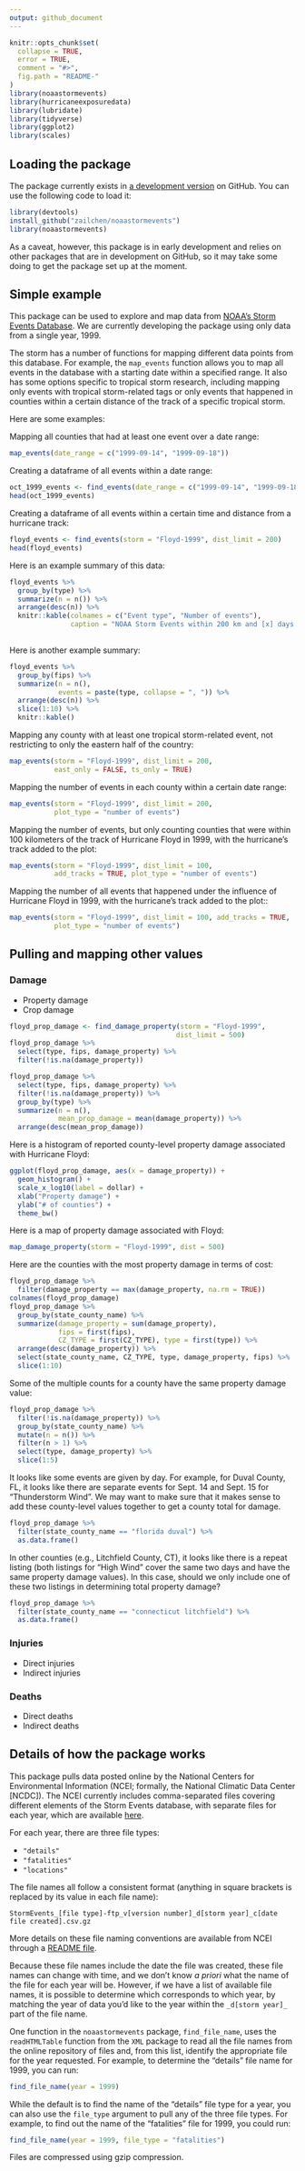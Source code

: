 ```yaml
---
output: github_document
---
```


<!-- README.md is generated from README.Rmd. Please edit that file -->

```r
knitr::opts_chunk$set(
  collapse = TRUE,
  error = TRUE,
  comment = "#>",
  fig.path = "README-"
)
library(noaastormevents)
library(hurricaneexposuredata)
library(lubridate)
library(tidyverse)
library(ggplot2)
library(scales)
```

## Loading the package

The package currently exists in [a development version](https://github.com/zailchen/noaastormevents) on GitHub. You can use the following code to load it:

```r
library(devtools)
install_github("zailchen/noaastormevents")
library(noaastormevents)
```

As a caveat, however, this package is in early development and relies on other packages that are in development on GitHub, so it may take some doing to get the package set up at the moment. 

## Simple example

This package can be used to explore and map data from [NOAA's Storm Events Database](https://www.ncdc.noaa.gov/stormevents/). We are currently developing the package using only data from a single year, 1999. 

The storm has a number of functions for mapping different data points from this database. For example, the `map_events` function allows you to map all events in the database with a starting date within a specified range. It also has some options specific to tropical storm research, including mapping only events with tropical storm-related tags or only events that happened in counties within a certain distance of the track of a specific tropical storm. 

Here are some examples: 

Mapping all counties that had at least one event over a date range:

```r
map_events(date_range = c("1999-09-14", "1999-09-18"))
```

Creating a dataframe of all events within a date range:

```r
oct_1999_events <- find_events(date_range = c("1999-09-14", "1999-09-18"))
head(oct_1999_events)
```

Creating a dataframe of all events within a certain time and distance from a hurricane track:

```r
floyd_events <- find_events(storm = "Floyd-1999", dist_limit = 200)
head(floyd_events)
```

Here is an example summary of this data:

```r
floyd_events %>%
  group_by(type) %>%
  summarize(n = n()) %>%
  arrange(desc(n)) %>%
  knitr::kable(colnames = c("Event type", "Number of events"),
               caption = "NOAA Storm Events within 200 km and [x] days of Hurricane Floyd.")
  
```

Here is another example summary:

```r
floyd_events %>%
  group_by(fips) %>%
  summarize(n = n(),
            events = paste(type, collapse = ", ")) %>%
  arrange(desc(n)) %>%
  slice(1:10) %>%
  knitr::kable()
```


Mapping any county with at least one tropical storm-related event, not restricting to only the eastern half of the country:

```r
map_events(storm = "Floyd-1999", dist_limit = 200,
           east_only = FALSE, ts_only = TRUE)
```

Mapping the number of events in each county within a certain date range:

```r
map_events(storm = "Floyd-1999", dist_limit = 200,
           plot_type = "number of events")
```

Mapping the number of events, but only counting counties that were within 100 kilometers of the track of Hurricane Floyd in 1999, with the hurricane's track added to the plot:

```r
map_events(storm = "Floyd-1999", dist_limit = 100, 
           add_tracks = TRUE, plot_type = "number of events")
```

Mapping the number of all events that happened under the influence of Hurricane Floyd in 1999, with the hurricane's track added to the plot::

```r
map_events(storm = "Floyd-1999", dist_limit = 100, add_tracks = TRUE,
           plot_type = "number of events")
```

## Pulling and mapping other values

### Damage

- Property damage
- Crop damage

```r
floyd_prop_damage <- find_damage_property(storm = "Floyd-1999",
                                         dist_limit = 500)
floyd_prop_damage %>%
  select(type, fips, damage_property) %>%
  filter(!is.na(damage_property))

floyd_prop_damage %>%
  select(type, fips, damage_property) %>%
  filter(!is.na(damage_property)) %>%
  group_by(type) %>%
  summarize(n = n(),
            mean_prop_damage = mean(damage_property)) %>%
  arrange(desc(mean_prop_damage))
```

Here is a histogram of reported county-level property damage associated with Hurricane Floyd:

```r
ggplot(floyd_prop_damage, aes(x = damage_property)) + 
  geom_histogram() + 
  scale_x_log10(label = dollar) + 
  xlab("Property damage") + 
  ylab("# of counties") + 
  theme_bw()
```

Here is a map of property damage associated with Floyd:

```r
map_damage_property(storm = "Floyd-1999", dist = 500)
```

Here are the counties with the most property damage in terms of cost: 

```r
floyd_prop_damage %>%
  filter(damage_property == max(damage_property, na.rm = TRUE))
colnames(floyd_prop_damage)
floyd_prop_damage %>%
  group_by(state_county_name) %>%
  summarize(damage_property = sum(damage_property),
            fips = first(fips),
            CZ_TYPE = first(CZ_TYPE), type = first(type)) %>%
  arrange(desc(damage_property)) %>%
  select(state_county_name, CZ_TYPE, type, damage_property, fips) %>%
  slice(1:10)
```

Some of the multiple counts for a county have the same property damage value: 

```r
floyd_prop_damage %>%
  filter(!is.na(damage_property)) %>%
  group_by(state_county_name) %>%
  mutate(n = n()) %>%
  filter(n > 1) %>%
  select(type, damage_property) %>%
  slice(1:5)
```

It looks like some events are given by day. For example, for Duval County, FL, it looks like there are separate events for Sept. 14 and Sept. 15 for "Thunderstorm Wind". We may want to make sure that it makes sense to add these county-level values together to get a county total for damage. 

```r
floyd_prop_damage %>%
  filter(state_county_name == "florida duval") %>%
  as.data.frame()
```

In other counties (e.g., Litchfield County, CT), it looks like there is a repeat listing (both listings for "High Wind" cover the same two days and have the same property damage values). In this case, should we only include one of these two listings in determining total property damage?

```r
floyd_prop_damage %>%
  filter(state_county_name == "connecticut litchfield") %>%
  as.data.frame()
```


### Injuries

- Direct injuries
- Indirect injuries

### Deaths

- Direct deaths
- Indirect deaths

## Details of how the package works

This package pulls data posted online by the National Centers for Environmental Information (NCEI; formally, the National Climatic Data Center [NCDC]). The NCEI currently includes comma-separated files covering different elements of the Storm Events database, with separate files for each year, which are available [here](http://www1.ncdc.noaa.gov/pub/data/swdi/stormevents/csvfiles/). 

For each year, there are three file types: 

- `"details"`
- `"fatalities"`
- `"locations"`

The file names all follow a consistent format (anything in square brackets is replaced by its value in each file name): 

```
StormEvents_[file type]-ftp_v[version number]_d[storm year]_c[date file created].csv.gz
```

More details on these file naming conventions are available from NCEI through a [README file](http://www1.ncdc.noaa.gov/pub/data/swdi/stormevents/csvfiles/README).

Because these file names include the date the file was created, these file names can change with time, and we don't know *a priori* what the name of the file for each year will be. However, if we have a list of available file names, it is possible to determine which corresponds to which year, by matching the year of data you'd like to the year within the `_d[storm year]_` part of the file name. 

One function in the `noaastormevents` package, `find_file_name`, uses the `readHTMLTable` function from the `XML` package to read all the file names from the online repository of files and, from this list, identify the appropriate file for the year requested. For example, to determine the "details" file name for 1999, you can run: 

```r
find_file_name(year = 1999)
```

While the default is to find the name of the "details" file type for a year, you can also use the `file_type` argument to pull any of the three file types. For example, to find out the name of the "fatalities" file for 1999, you could run: 

```r
find_file_name(year = 1999, file_type = "fatalities")
```

Files are compressed using gzip compression. 
